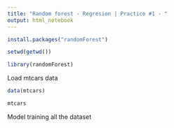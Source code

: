 ```yaml
---
title: "Random forest - Regresion | Practice #1 - "
output: html_notebook
---
```



```r
install.packages("randomForest")

setwd(getwd())
```

```r
library(randomForest)
```

Load mtcars data
```r
data(mtcars)

```

```r
mtcars
```

Model training all the dataset

```r

```

